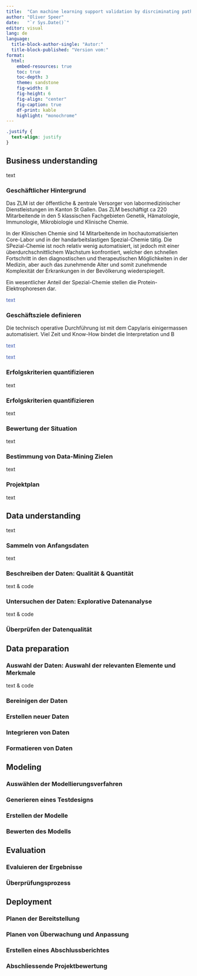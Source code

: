 ```yaml
---
title:  "Can machine learning support validation by disrciminating pathological from normal protein electrophoresis in the diagnositc medical laboratory?"
author: "Oliver Speer"
date:   "`r Sys.Date()`"
editor: visual
lang: de
language: 
  title-block-author-single: "Autor:"
  title-block-published: "Version vom:"
format:
  html:
    embed-resources: true
    toc: true
    toc-depth: 3
    theme: sandstone
    fig-width: 8
    fig-height: 6
    fig-align: "center"
    fig-caption: true
    df-print: kable
    highlight: "monochrome"
---
```


```css
.justify {
  text-align: justify
}
```

## Business understanding {.justify}

text

### Geschäftlicher Hintergrund {.justify}

Das ZLM ist der öffentliche & zentrale Versorger von labormedizinischer Dienstleistungen im Kanton St Gallen. Das ZLM beschäftigt ca 220 Mitarbeitende in den 5 klassischen Fachgebieten Genetik, Hämatologie, Immunologie, Mikrobiologie und Klinische Chemie.

In der Klinischen Chemie sind 14 Mitarbeitende im hochautomatisierten Core-Labor und in der handarbeitslastigen Spezial-Chemie tätig. Die SPezial-Chemie ist noch relativ wenig automatisiert, ist jedoch mit einer überdurchschnittlichem Wachstum konfrontiert, welcher den schnellen Fortschritt in den diagnostischen und therapeutischen Möglichkeiten in der Medizin, aber auch das zunehmende Alter und somit zunehmende Komplexität der Erkrankungen in der Bevölkerung wiederspiegelt.

Ein wesentlicher Anteil der Spezial-Chemie stellen die Protein-Elektrophoresen dar.

[text]{style="color:#3C5AB4"}

### Geschäftsziele definieren {.justify}

Die technisch operative Durchführung ist mit dem Capylaris einigermassen automatisiert. Viel Zeit und Know-How bindet die Interpretation und B

[text]{style="color:#3C5AB4"}

[text]{style="color:#3C5AB4"}

### Erfolgskriterien quantifizieren {.justify}

text

### Erfolgskriterien quantifizieren {.justify}

text

### Bewertung der Situation

text

### Bestimmung von Data-Mining Zielen

text

### Projektplan

text

## Data understanding

text

### Sammeln von Anfangsdaten

text

### Beschreiben der Daten: Qualität & Quantität

text & code

### Untersuchen der Daten: Explorative Datenanalyse

text & code

### Überprüfen der Datenqualität

## Data preparation

### Auswahl der Daten: Auswahl der relevanten Elemente und Merkmale

text & code

### Bereinigen der Daten

### Erstellen neuer Daten

### Integrieren von Daten

### Formatieren von Daten

## Modeling

### Auswählen der Modellierungsverfahren

### Generieren eines Testdesigns

### Erstellen der Modelle

### Bewerten des Modells

## Evaluation

### Evaluieren der Ergebnisse

### Überprüfungsprozess

## Deployment

### Planen der Bereitstellung

### Planen von Überwachung und Anpassung

### Erstellen eines Abschlussberichtes

### Abschliessende Projektbewertung
